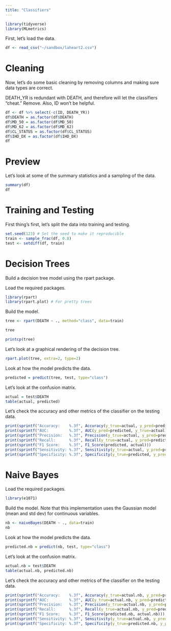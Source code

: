 ```yaml
---
title: "Classifiers"
---
```



```r
library(tidyverse)
library(MLmetrics)
```

First, let's load the data.

```r
df <- read_csv("~/sandbox/laheart2.csv")
```


# Cleaning

Now, let's do some basic cleaning by removing columns and making sure data types are correct.

DEATH_YR is redundant with DEATH, and therefore will let the classifiers "cheat." Remove.
Also, ID won't be helpful.

```r
df <- df %>% select(-c(ID, DEATH_YR))
df$DEATH = as.factor(df$DEATH)
df$MD_50 = as.factor(df$MD_50)
df$MD_62 = as.factor(df$MD_62)
df$CL_STATUS = as.factor(df$CL_STATUS)
df$IHD_DX = as.factor(df$IHD_DX)
df
```

# Preview

Let's look at some of the summary statistics and a sampling of the data.

```r
summary(df)
df
```

# Training and Testing

First thing's first, let's split the data into training and testing.

```r
set.seed(123) # Set the seed to make it reproducible
train <- sample_frac(df, 0.8)
test <- setdiff(df, train)
```

# Decision Trees

Build a decision tree model using the rpart package.

Load the required packages.

```r
library(rpart)
library(rpart.plot) # For pretty trees
```



Build the model.

```r
tree <- rpart(DEATH ~ ., method="class", data=train)
```


```r
tree
```


```r
printcp(tree)
```

Let's look at a graphical rendering of the decision tree.

```r
rpart.plot(tree, extra=2, type=2)
```

Look at how the model predicts the data.

```r
predicted = predict(tree, test, type="class") 
```

Let's look at the confusion matrix.

```r
actual = test$DEATH
table(actual, predicted)
```

Let's check the accuracy and other metrics of the classifier on the testing data.

```r
print(sprintf("Accuracy:    %.3f", Accuracy(y_true=actual, y_pred=predicted)))
print(sprintf("AUC:         %.3f", AUC(y_pred=predicted, y_true=actual)))
print(sprintf("Precision:   %.3f", Precision(y_true=actual, y_pred=predicted)))
print(sprintf("Recall:      %.3f", Recall(y_true=actual, y_pred=predicted)))
print(sprintf("F1 Score:    %.3f", F1_Score(predicted, actual)))
print(sprintf("Sensitivity: %.3f", Sensitivity(y_true=actual, y_pred=predicted)))
print(sprintf("Specificity: %.3f", Specificity(y_true=predicted, y_pred=actual)))
```

# Naive Bayes

Load the required packages.
```r
library(e1071)
```

Build the model. Note that this implementation uses the Gaussian model (mean and std dev) for continuous variables.

```r
nb <- naiveBayes(DEATH ~ ., data=train)
nb
```
Look at how the model predicts the data.


```r
predicted.nb = predict(nb, test, type="class")
```

Let's look at the confusion matrix.

```r
actual.nb = test$DEATH
table(actual.nb, predicted.nb)
```

Let's check the accuracy and other metrics of the classifier on the testing data.

```r
print(sprintf("Accuracy:    %.3f", Accuracy(y_true=actual.nb, y_pred=predicted.nb)))
print(sprintf("AUC:         %.3f", AUC(y_true=actual.nb, y_pred=predicted.nb)))
print(sprintf("Precision:   %.3f", Precision(y_true=actual.nb, y_pred=predicted.nb)))
print(sprintf("Recall:      %.3f", Recall(y_true=actual.nb, y_pred=predicted.nb)))
print(sprintf("F1 Score:    %.3f", F1_Score(predicted.nb, actual.nb)))
print(sprintf("Sensitivity: %.3f", Sensitivity(y_true=actual.nb, y_pred=predicted.nb)))
print(sprintf("Specificity: %.3f", Specificity(y_true=predicted.nb, y_pred=actual.nb)))
```